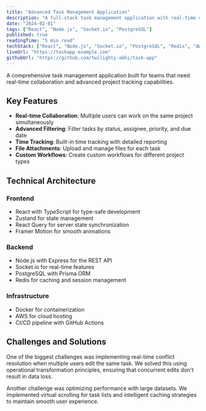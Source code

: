```yaml
---
title: "Advanced Task Management Application"
description: "A full-stack task management application with real-time collaboration features."
date: "2024-02-01"
tags: ["React", "Node.js", "Socket.io", "PostgreSQL"]
published: true
readingTime: "5 min read"
techStack: ["React", "Node.js", "Socket.io", "PostgreSQL", "Redis", "AWS"]
liveUrl: "https://taskapp.example.com"
githubUrl: "https://github.com/twilighty-abhi/task-app"
---
```


A comprehensive task management application built for teams that need real-time collaboration and advanced project tracking capabilities.

## Key Features

- **Real-time Collaboration**: Multiple users can work on the same project simultaneously
- **Advanced Filtering**: Filter tasks by status, assignee, priority, and due date
- **Time Tracking**: Built-in time tracking with detailed reporting
- **File Attachments**: Upload and manage files for each task
- **Custom Workflows**: Create custom workflows for different project types

## Technical Architecture

### Frontend
- React with TypeScript for type-safe development
- Zustand for state management
- React Query for server state synchronization
- Framer Motion for smooth animations

### Backend
- Node.js with Express for the REST API
- Socket.io for real-time features
- PostgreSQL with Prisma ORM
- Redis for caching and session management

### Infrastructure
- Docker for containerization
- AWS for cloud hosting
- CI/CD pipeline with GitHub Actions

## Challenges and Solutions

One of the biggest challenges was implementing real-time conflict resolution when multiple users edit the same task. We solved this using operational transformation principles, ensuring that concurrent edits don't result in data loss.

Another challenge was optimizing performance with large datasets. We implemented virtual scrolling for task lists and intelligent caching strategies to maintain smooth user experience.
